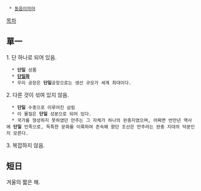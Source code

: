   * [[동음이의어]]

[[목차]]
== 單一 ==
1. 단 하나로 되어 있음.
  
   * '''단일''' 상품
   * '''[[단일화]]'''
   * 우리 공장은 '''단일'''공장으로는 생산 규모가 세계 최대이다.

2. 다른 것이 섞여 있지 않음.

   * '''단일''' 수종으로 이루어진 삼림
   * 이 물질은 '''단일''' 성분으로 되어 있다.
   * 국가를 형성하지 못하였던 만주는 그 자체가 하나의 완충지였으며, 어쩌면 반만년 역사에 '''단일''' 민족으로, 독특한 문화를 이룩하여 존속해 왔던 조선은 만주라는 완충 지대의 덕분인지 모른다. 

3. 복잡하지 않음.

== 短日 ==
겨울의 짧은 해.
